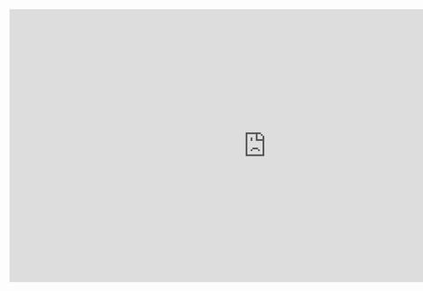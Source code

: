 <iframe src="https://h5p.org/h5p/embed/556125" width="907" height="483" frameborder="0" allowfullscreen="allowfullscreen"></iframe><script src="https://h5p.org/sites/all/modules/h5p/library/js/h5p-resizer.js" charset="UTF-8"></script>
